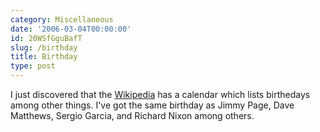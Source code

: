 ```yaml
---
category: Miscellaneous
date: '2006-03-04T00:00:00'
id: 20WSfGguBafT
slug: /birthday
title: Birthday
type: post
---
```


I just discovered that the [Wikipedia](http://en.wikipedia.org) has
a calendar which lists birthedays among other things. I've got the
same birthday as Jimmy Page, Dave Matthews, Sergio Garcia, and
Richard Nixon among others.